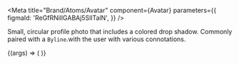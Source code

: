 
<Meta
  title="Brand/Atoms/Avatar"
  component={Avatar}
  parameters={{
    figmaId: 'ReGfRNillGABAj5SlITalN',
  }}
/>

Small, circular profile photo that includes a colored drop shadow.
Commonly paired with a `Byline`.with the user with various connotations.

<Canvas withSource="open">
  <Story name="Avatar">
    {(args) => (
      <Avatar
        alt={text('Image Alt', 'The Codey character drinking Boba tea')}
        src={text(
          'Source URL',
          'https://content.codecademy.com/courses/free/boba.svg'
        )}
      />
    )}
  </Story>
</Canvas>

<Props story="Avatar" of={Avatar} />
